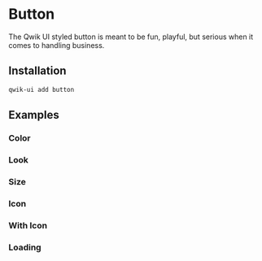 # Button

The Qwik UI styled button is meant to be fun, playful, but serious when it comes to handling business.

## Installation

```sh
qwik-ui add button
```

## Examples

### Color

<Showcase name="color" vertical />

### Look

<Showcase name="look" vertical />

### Size

<Showcase name="size" vertical />

### Icon

<Showcase name="icon" vertical />

### With Icon

<Showcase name="with-icon" vertical />

### Loading

<Showcase name="loading" vertical />
